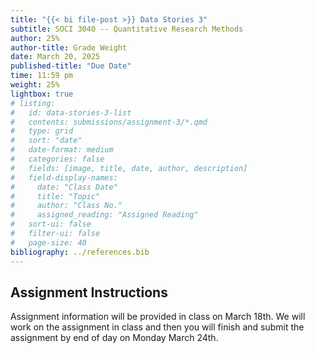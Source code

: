 ```yaml
---
title: "{{< bi file-post >}} Data Stories 3"
subtitle: SOCI 3040 -- Quantitative Research Methods
author: 25%
author-title: Grade Weight
date: March 20, 2025
published-title: "Due Date"
time: 11:59 pm
weight: 25%
lightbox: true
# listing:
#   id: data-stories-3-list
#   contents: submissions/assignment-3/*.qmd
#   type: grid
#   sort: "date"
#   date-format: medium
#   categories: false
#   fields: [image, title, date, author, description]
#   field-display-names:
#     date: "Class Date"
#     title: "Topic"
#     author: "Class No."
#     assigned_reading: "Assigned Reading"
#   sort-ui: false
#   filter-ui: false
#   page-size: 40
bibliography: ../references.bib
---
```



## Assignment Instructions

Assignment information will be provided in class on March 18th. We will work on the assignment in class and then you will finish and submit the assignment by end of day on  Monday March 24th.

